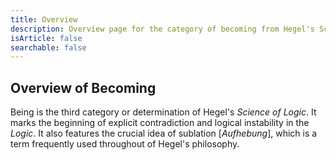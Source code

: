 ```yaml
---
title: Overview
description: Overview page for the category of becoming from Hegel's Science of Logic.
isArticle: false
searchable: false
---
```


## Overview of Becoming

Being is the third category or determination of Hegel's _Science of Logic_. It marks the beginning of explicit contradiction and logical instability in the _Logic_. It also features the crucial idea of sublation [_Aufhebung_], which is a term frequently used throughout of Hegel's philosophy.
